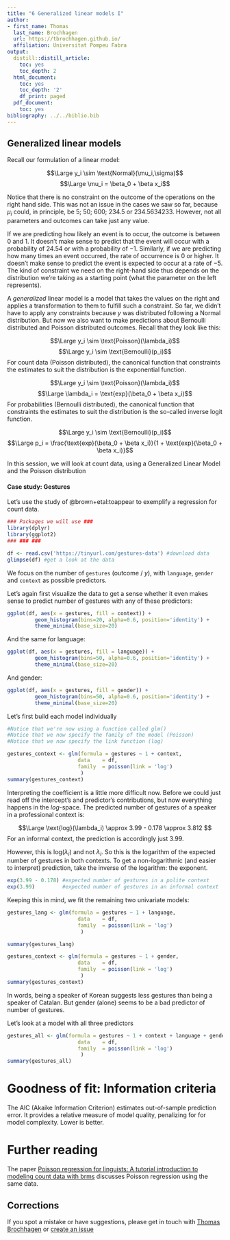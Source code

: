 ```yaml
---
title: "6 Generalized linear models I"
author:
- first_name: Thomas
  last_name: Brochhagen
  url: https://tbrochhagen.github.io/
  affiliation: Universitat Pompeu Fabra
output:
  distill::distill_article:
    toc: yes
    toc_depth: 2
  html_document:
    toc: yes
    toc_depth: '2'
    df_print: paged
  pdf_document:
    toc: yes
bibliography: ../../biblio.bib
---
```


## Generalized linear models

Recall our formulation of a linear model:

$$\Large y_i \sim \text{Normal}(\mu_i,\sigma)$$
$$\Large \mu_i = \beta_0 + \beta x_i$$

Notice that there is no constraint on the outcome of the operations on the right hand side. This was not an issue in the cases we saw so far, because $\mu_i$ could, in principle, be 5; 50; 600; 234.5 or 234.5634233. However, not all parameters and outcomes can take just any value. 

If we are predicting how likely an event is to occur, the outcome is between $0$ and $1$. It doesn't make sense to predict that the event will occur with a probability of $24.54$ or with a probability of $-1$. Similarly, if we are predicting how many times an event occurred, the rate of occurrence is $0$ or higher. It doesn't make sense to predict the event is expected to occur at a rate of $-5$. The kind of constraint we need on the right-hand side thus depends on the distribution we're taking as a starting point (what the parameter on the left represents). 

A *generalized* linear model is a model that takes the values on the right and applies a transformation to them to fulfill such a constraint. So far, we didn't have to apply any constraints because $y$ was distributed following a Normal distribution. But now we also want to make predictions about Bernoulli distributed and Poisson distributed outcomes. Recall that they look like this:

$$\Large y_i \sim \text{Poisson}(\lambda_i)$$
$$\Large y_i \sim \text{Bernoulli}(p_i)$$
For count data (Poisson distributed), the canonical function that constraints the estimates to suit the distribution is the exponential function.

$$\Large y_i \sim \text{Poisson}(\lambda_i)$$
$$\Large \lambda_i = \text{exp}(\beta_0 + \beta x_i)$$
For probabilities (Bernoulli distributed), the canonical function that constraints the estimates to suit the distribution is the so-called inverse logit function.

$$\Large y_i \sim \text{Bernoulli}(p_i)$$
$$\Large p_i = \frac{\text{exp}(\beta_0 + \beta x_i)}{1 + \text{exp}(\beta_0 + \beta x_i)}$$

In this session, we will look at count data, using a Generalized Linear Model and the Poisson distribution

#### Case study: Gestures 

Let's use the study of @brown+etal:toappear to exemplify a regression for count data. 


```r
### Packages we will use ###
library(dplyr)
library(ggplot2)
### ### ###

df <- read.csv('https://tinyurl.com/gestures-data') #download data
glimpse(df) #get a look at the data
```

We focus on the number of `gestures` (outcome / $y$), with `language`, `gender` and `context` as possible predictors.

Let's again first visualize the data to get a sense whether it even makes sense to predict number of gestures with any of these predictors:

```r
ggplot(df, aes(x = gestures, fill = context)) +
         geom_histogram(bins=20, alpha=0.6, position='identity') +
         theme_minimal(base_size=20)

```


And the same for language:

```r
ggplot(df, aes(x = gestures, fill = language)) +
         geom_histogram(bins=50, alpha=0.6, position='identity') +
         theme_minimal(base_size=20) 
```

And gender:

```r
ggplot(df, aes(x = gestures, fill = gender)) +
         geom_histogram(bins=50, alpha=0.6, position='identity') +
         theme_minimal(base_size=20) 
```

Let's first build each model individually

```r
#Notice that we're now using a function called glm()
#Notice that we now specify the family of the model (Poisson)
#Notice that we now specify the link function (log)

gestures_context <- glm(formula = gestures ~ 1 + context,
                       data    = df,
                       family  = poisson(link = 'log')
                        )
summary(gestures_context)
```

Interpreting the coefficient is a little more difficult now. Before we could just read off the intercept's and predictor's contributions, but now everything happens in the *log*-space. The predicted number of gestures of a speaker in a professional context is:

$$\Large \text{log}(\lambda_i) \approx 3.99 - 0.178 \approx 3.812 $$
For an informal context, the prediction is accordingly just $3.99$. 

However, this is $\text{log}(\lambda_i)$ and not $\lambda_i$. So this is the logarithm of the expected number of gestures in both contexts. To get a non-logarithmic (and easier to interpret) prediction, take the inverse of the logarithm: the exponent.

```r
exp(3.99 - 0.178) #expected number of gestures in a polite context
exp(3.99)         #expected number of gestures in an informal context
```

Keeping this in mind, we fit the remaining two univariate models:

```r
gestures_lang <- glm(formula = gestures ~ 1 + language,
                       data    = df,
                       family  = poisson(link = 'log')
                        )

summary(gestures_lang)

gestures_context <- glm(formula = gestures ~ 1 + gender,
                       data    = df,
                       family  = poisson(link = 'log')
                        )
summary(gestures_context)
```

In words, being a speaker of Korean suggests less gestures than being a speaker of Catalan. But gender (alone) seems to be a bad predictor of number of gestures. 

Let's look at a model with all three predictors

```r
gestures_all <- glm(formula = gestures ~ 1 + context + language + gender,
                       data    = df,
                       family  = poisson(link = 'log')
                        )
summary(gestures_all)
```

# Goodness of fit: Information criteria

The AIC (Akaike Information Criterion) estimates out-of-sample prediction error. It provides a relative measure of model quality, penalizing for for model complexity. Lower is better.


# Further reading

The paper [Poisson regression for linguists: A tutorial introduction to modeling count data with brms](https://osf.io/93kaf/) discusses Poisson regression using the same data.


## Corrections {.appendix}
If you spot a mistake or have suggestions, please get in touch with [Thomas Brochhagen](https://brochhagen.github.io) or [create an issue](https://github.com/metodesempirics/metodesempirics.github.io/issues/new)
